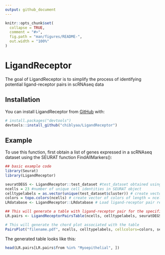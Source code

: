 ```yaml
---
output: github_document
---
```


<!-- README.md is generated from README.Rmd. Please edit that file -->

```r
knitr::opts_chunk$set(
  collapse = TRUE,
  comment = "#>",
  fig.path = "man/figures/README-",
  out.width = "100%"
)
```

# LigandReceptor

<!-- badges: start -->
<!-- badges: end -->

The goal of LigandReceptor is to simplify the process of identifying potential ligand-receptor pairs in scRNAseq data

## Installation

You can install LigandReceptor from [GitHub](https://github.com/) with:

``` r
# install.packages("devtools")
devtools::install_github("chiblyaa/LigandReceptor")
```
## Example

To use this function, first obtain a list of genes expressed in a scRNAseq dataset using the SEURAT function FindAllMarkers():

```r
## basic example code
library(Seurat)
library(LigandReceptor)

seuratDEGS <- LigandReceptor::test_dataset #test_dataset obtained using FindAllMarkers from SEURAT
ncells = 23 #number of unique cell identities in SEURAT object
celltypelabels = as.vector(unique(test_dataset$cluster)) # create vector of cell identities
colors = topo.colors(ncells) # create vector of colors of length = ncells
LRdatabase <- LigandReceptor::LRdatabase # Load ligand-receptor pair reference database

## This will generate a table with ligand-receptor pair for the specified cell types in celltypelabels
LR.pairs <- LigandReceptorPairsTable(ncells, celltypelabels, seuratDEGS, LRdatabase)

# This will generate the chord plot associated with the table
PairsPlot("filename.pdf", ncells, celltypelabels, cellcolors=colors, seuratDEGS, LRdatabase, from = "Myoepithelial")

```

The generated table looks like this:

```r
head(LR.pairs[LR.pairs$from %in% "Myoepithelial", ])
```




